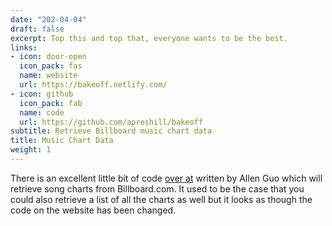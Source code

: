 ```yaml
---
date: "202-04-04"
draft: false
excerpt: Top this and top that, everyone wants to be the best.
links:
- icon: door-open
  icon_pack: fas
  name: website
  url: https://bakeoff.netlify.com/
- icon: github
  icon_pack: fab
  name: code
  url: https://github.com/apreshill/bakeoff
subtitle: Retrieve Billboard music chart data 
title: Music Chart Data 
weight: 1
---
```


There is an excellent little bit of code [over at](https://github.com/guoguo12/billboard-charts) written by Allen Guo which will retrieve song charts from Billboard.com. It used to be the case that you could also retrieve a list of all the charts as well but it looks as though the code on the website has been changed. 


